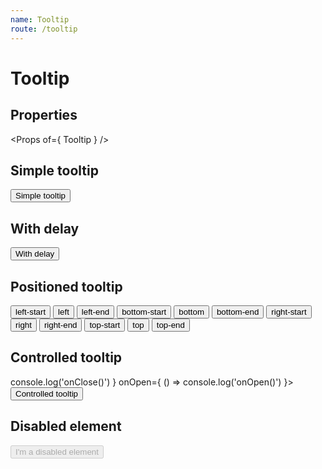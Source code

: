 ```yaml
---
name: Tooltip
route: /tooltip
---
```



# Tooltip

## Properties
<Props of={ Tooltip } />

## Simple tooltip
<Playground>
    <Tooltip title='Tooltip'>
        <Button variant='outlined'>Simple tooltip</Button>
    </Tooltip>
</Playground>

## With delay
<Playground>
    <Tooltip enterDelay={ 1000 } title='Tooltip'>
        <Button variant='outlined'>With delay</Button>
    </Tooltip>
</Playground>

## Positioned tooltip
<Playground>
    <Tooltip title='Tooltip' placement='left-start'>
        <Button variant='outlined' color='secondary' margin={ 12 }>left-start</Button>
    </Tooltip>
    <Tooltip title='Tooltip' placement='left'>
        <Button variant='outlined' color='primary' margin={ 12 }>left</Button>
    </Tooltip>
    <Tooltip title='Tooltip' placement='left-end'>
        <Button variant='outlined' margin={ 12 }>left-end</Button>
    </Tooltip>
    <Tooltip title='Tooltip' placement='bottom-start'>
        <Button variant='outlined' color='primary' margin={ 12 }>bottom-start</Button>
    </Tooltip>
    <Tooltip title='Tooltip' placement='bottom'>
        <Button variant='outlined' color='secondary' margin={ 12 }>bottom</Button>
    </Tooltip>
    <Tooltip title='Tooltip' placement='bottom-end'>
        <Button variant='outlined' color='primary' margin={ 12 }>bottom-end</Button>
    </Tooltip>
    <Tooltip title='Tooltip' placement='right-start'>
        <Button variant='outlined' margin={ 12 }>right-start</Button>
    </Tooltip>
    <Tooltip title='Tooltip' placement='right'>
        <Button variant='outlined' color='primary' margin={ 12 }>right</Button>
    </Tooltip>
    <Tooltip title='Tooltip' placement='right-end'>
        <Button variant='outlined' color='secondary' margin={ 12 }>right-end</Button>
    </Tooltip>
    <Tooltip title='Tooltip' placement='top-start'>
        <Button variant='outlined' margin={ 12 }>top-start</Button>
    </Tooltip>
    <Tooltip title='Tooltip' placement='top'>
        <Button variant='outlined' color='secondary' margin={ 12 }>top</Button>
    </Tooltip>
    <Tooltip title='Tooltip' placement='top-end'>
        <Button variant='outlined' color='primary' margin={ 12 }>top-end</Button>
    </Tooltip>
</Playground>

## Controlled tooltip
<Playground>
    <Tooltip
        open
        title='Tooltip'
        onClose={ () => console.log('onClose()') }
        onOpen={ () => console.log('onOpen()') }>
        <Button variant='outlined'>Controlled tooltip</Button>
    </Tooltip>
</Playground>


## Disabled element
<Playground>
    <Tooltip title='Tooltip'>
        <span>
            <Button disabled variant='outlined'>I'm a disabled element</Button>
        </span>
    </Tooltip>
</Playground>

